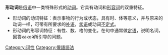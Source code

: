 '''形动词'''是[[俄语|俄语]]中一类特殊形式的[[动词|动词]]。它具有动词和[[形容词|形容词]]的双重特征。

*形动词的动词特征：表示事物的行为或状态，具有时、体等意义，并与原来的动词一样，可带有所要求的[[补语|补语]]，[[状语|状语]]或动词[[不定式|不定式]]。
*形动词的形容词特征：有性、数、格的变化，在句中通常做[[定语|定语]]，说明名词，回答какой所引导的问题。

{{语言小作品}}

[[Category:词性|Category:词性]]
[[Category:俄語語法|Category:俄語語法]]